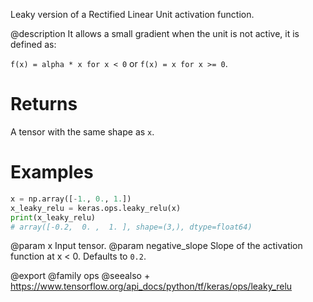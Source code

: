 Leaky version of a Rectified Linear Unit activation function.

@description
It allows a small gradient when the unit is not active, it is defined as:

`f(x) = alpha * x for x < 0` or `f(x) = x for x >= 0`.

# Returns
A tensor with the same shape as `x`.

# Examples
```python
x = np.array([-1., 0., 1.])
x_leaky_relu = keras.ops.leaky_relu(x)
print(x_leaky_relu)
# array([-0.2,  0. ,  1. ], shape=(3,), dtype=float64)
```

@param x Input tensor.
@param negative_slope Slope of the activation function at x < 0.
    Defaults to `0.2`.

@export
@family ops
@seealso
+ <https://www.tensorflow.org/api_docs/python/tf/keras/ops/leaky_relu>
